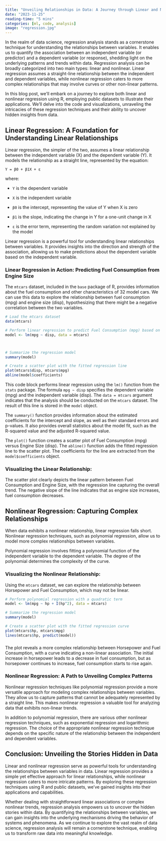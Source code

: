 ```yaml
---
title: "Unveiling Relationships in Data: A Journey through Linear and Nonlinear Regression"
date: "2023-11-25"
reading-time: "5 mins"
categories: [ml, code, analysis]
image: "regression.jpg"
---
```


In the realm of data science, regression analysis stands as a cornerstone technique for understanding the relationships between variables. It enables us to quantify the association between an independent variable (or predictor) and a dependent variable (or response), shedding light on the underlying patterns and trends within data. Regression analysis can be broadly categorized into two main types: linear and nonlinear. Linear regression assumes a straight-line relationship between the independent and dependent variables, while nonlinear regression caters to more complex relationships that may involve curves or other non-linear patterns.

In this blog post, we'll embark on a journey to explore both linear and nonlinear regression using R, employing public datasets to illustrate their applications. We'll delve into the code and visualizations, unraveling the intricacies of these regression techniques and their ability to uncover hidden insights from data.

## **Linear Regression: A Foundation for Understanding Linear Relationships**

Linear regression, the simpler of the two, assumes a linear relationship between the independent variable (X) and the dependent variable (Y). It models the relationship as a straight line, represented by the equation:

```         
Y = β0 + β1X + ε
```

where:

-   `Y` is the dependent variable

-   `X` is the independent variable

-   `β0` is the intercept, representing the value of Y when X is zero

-   `β1` is the slope, indicating the change in Y for a one-unit change in X

-   `ε` is the error term, representing the random variation not explained by the model

Linear regression is a powerful tool for understanding linear relationships between variables. It provides insights into the direction and strength of the association, allowing us to make predictions about the dependent variable based on the independent variable.

### **Linear Regression in Action: Predicting Fuel Consumption from Engine Size**

The `mtcars` dataset, included in the `base` package of R, provides information about the fuel consumption and other characteristics of 32 model cars. We can use this data to explore the relationship between fuel consumption (mpg) and engine size (disp), hypothesizing that there might be a negative correlation between the two variables.

```r
# Load the mtcars dataset
data(mtcars)

# Perform linear regression to predict Fuel Consumption (mpg) based on Engine Size (disp)
model <- lm(mpg ~ disp, data = mtcars)



# Summarize the regression model
summary(model)

# Create a scatter plot with the fitted regression line
plot(mtcars$disp, mtcars$mpg)
abline(model$coefficients)

```

This code block performs linear regression using the `lm()` function from the `stats` package. The formula `mpg ~ disp` specifies the dependent variable (mpg) and the independent variable (disp). The `data = mtcars` argument indicates that the analysis should be conducted on the `mtcars` dataset. The result of this line is stored in the `model` object.

The `summary()` function provides information about the estimated coefficients for the intercept and slope, as well as their standard errors and p-values. It also provides overall statistics about the model fit, such as the R-squared value and the adjusted R-squared value.

The `plot()` function creates a scatter plot of Fuel Consumption (mpg) versus Engine Size (disp). The `abline()` function adds the fitted regression line to the scatter plot. The coefficients for the line are extracted from the `model$coefficients` object.

### **Visualizing the Linear Relationship:**

The scatter plot clearly depicts the linear pattern between Fuel Consumption and Engine Size, with the regression line capturing the overall trend. The negative slope of the line indicates that as engine size increases, fuel consumption decreases.

## **Nonlinear Regression: Capturing Complex Relationships**

When data exhibits a nonlinear relationship, linear regression falls short. Nonlinear regression techniques, such as polynomial regression, allow us to model more complex relationships between variables.

Polynomial regression involves fitting a polynomial function of the independent variable to the dependent variable. The degree of the polynomial determines the complexity of the curve.

### **Visualizing the Nonlinear Relationship:**

Using the `mtcars` dataset, we can explore the relationship between Horsepower and Fuel Consumption, which may not be linear.

```r
# Perform polynomial regression with a quadratic term
model <- lm(mpg ~ hp + I(hp^2), data = mtcars)

# Summarize the regression model
summary(model)

# Create a scatter plot with the fitted regression curve
plot(mtcars$hp, mtcars$mpg)
lines(mtcars$hp, predict(model))
```

### 

The plot reveals a more complex relationship between Horsepower and Fuel Consumption, with a curve indicating a non-linear association. The initial increase in horsepower leads to a decrease in fuel consumption, but as horsepower continues to increase, fuel consumption starts to rise again.

### **Nonlinear Regression: A Path to Unveiling Complex Patterns**

Nonlinear regression techniques like polynomial regression provide a more versatile approach for modeling complex relationships between variables. They allow us to capture patterns that cannot be adequately represented by a straight line. This makes nonlinear regression a valuable tool for analyzing data that exhibits non-linear trends.

In addition to polynomial regression, there are various other nonlinear regression techniques, such as exponential regression and logarithmic regression. The choice of the appropriate nonlinear regression technique depends on the specific nature of the relationship between the independent and dependent variables.

## **Conclusion: Unveiling the Stories Hidden in Data**

Linear and nonlinear regression serve as powerful tools for understanding the relationships between variables in data. Linear regression provides a simple yet effective approach for linear relationships, while nonlinear regression caters to more intricate patterns. By exploring these regression techniques using R and public datasets, we've gained insights into their applications and capabilities.

Whether dealing with straightforward linear associations or complex nonlinear trends, regression analysis empowers us to uncover the hidden stories within data. By quantifying the relationships between variables, we can gain insights into the underlying mechanisms driving the behavior of systems and phenomena. As we continue to explore the vast realm of data science, regression analysis will remain a cornerstone technique, enabling us to transform raw data into meaningful knowledge.
